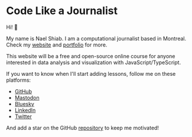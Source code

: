 # Code Like a Journalist

Hi! 👋

My name is Nael Shiab. I am a computational journalist based in Montreal. Check my [website](https://www.naelshiab.com/) and [portfolio](https://www.naelshiab.com/portfolio) for more.

This website will be a free and open-source online course for anyone interested in data analysis and visualization with JavaScript/TypeScript.

If you want to know when I'll start adding lessons, follow me on these platforms:

- [GitHub](https://github.com/nshiab)
- [Mastodon](https://vis.social/@naelshiab)
- [Bluesky](https://bsky.app/profile/naelshiab.bsky.social)
- [LinkedIn](https://www.linkedin.com/mynetwork/)
- [Twitter](https://twitter.com/NaelShiab)

And add a star on the GitHub [repository](https://github.com/nshiab/code-like-a-journalist) to keep me motivated!
